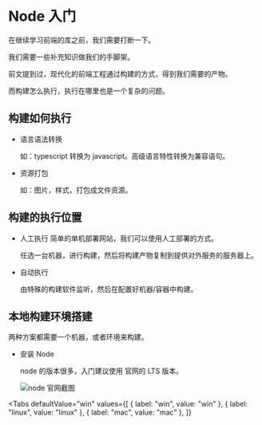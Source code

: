 
# Node 入门

在继续学习前端的库之前，我们需要打断一下。

我们需要一些补充知识做我们的手脚架。

前文提到过，现代化的前端工程通过构建的方式，得到我们需要的产物。

而构建怎么执行，执行在哪里也是一个复杂的问题。

## 构建如何执行

- 语言语法转换

  如：typescript 转换为 javascript。高级语言特性转换为兼容语句。

- 资源打包

  如：图片，样式，打包成文件资源。

## 构建的执行位置

- 人工执行
  简单的单机部署网站，我们可以使用人工部署的方式。

  任选一台机器，进行构建，然后将构建产物复制到提供对外服务的服务器上。

- 自动执行

  由特殊的构建软件监听，然后在配置好机器/容器中构建。

## 本地构建环境搭建

两种方案都需要一个机器，或者环境来构建。

- 安装 Node

  node 的版本很多，入门建议使用 官网的 LTS 版本。

  ![node 官网截图](./post-8-1.png)

<Tabs
  defaultValue="win"
  values={[
    { label: "win", value: "win" },
    { label: "linux", value: "linux" },
    { label: "mac", value: "mac" },
  ]}
>
  <TabItem value="win"></TabItem>
  <TabItem value="linux"></TabItem>
  <TabItem value="mac"></TabItem>
</Tabs>
